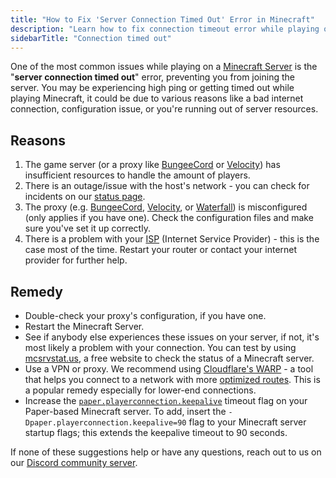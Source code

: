 ```yaml
---
title: "How to Fix 'Server Connection Timed Out' Error in Minecraft"
description: "Learn how to fix connection timeout error while playing on a Minecraft Server"
sidebarTitle: "Connection timed out"
---
```


One of the most common issues while playing on a [Minecraft Server](https://octant.sh/games/minecraft) is the "**server connection timed out**" error, preventing you from joining the server. You may be experiencing high ping or getting timed out while playing Minecraft, it could be due to various reasons like a bad internet connection, configuration issue, or you're running out of server resources.

## Reasons

1. The game server (or a proxy like [BungeeCord](https://www.spigotmc.org/wiki/bungeecord/) or [Velocity](https://papermc.io/software/velocity)) has insufficient
   resources to handle the amount of players.
2. There is an outage/issue with the host's network - you can check for incidents on our
   [status page](https://status.octant.sh).
3. The proxy (e.g. [BungeeCord](https://www.spigotmc.org/wiki/bungeecord/), [Velocity](https://papermc.io/software/velocity), or [Waterfall](https://papermc.io/software/waterfall)) is misconfigured (only applies if you
   have one). Check the configuration files and make sure you've set it up correctly.
4. There is a problem with your
   [ISP](https://en.wikipedia.org/wiki/Internet_service_provider) (Internet Service Provider) - this is the
   case most of the time. Restart your router or contact your internet provider for further help.

## Remedy

- Double-check your proxy's configuration, if you have one.
- Restart the Minecraft Server.
- See if anybody else experiences these issues on your server, if not, it's most
  likely a problem with your connection. You can test by using [mcsrvstat.us](https://mcsrvstat.us), a free website to check the status of a Minecraft server.
- Use a VPN or proxy. We recommend using [Cloudflare's WARP](https://1.1.1.1/) - a tool that helps you connect to a network with more [optimized routes](https://www.cloudflare.com/en-gb/learning/network-layer/what-is-routing/). This is a popular remedy especially for lower-end connections.
- Increase the [`paper.playerconnection.keepalive`](https://docs.papermc.io/paper/reference/system-properties#paperplayerconnectionkeepalive)
  timeout flag on your Paper-based Minecraft server. To add, insert the `-Dpaper.playerconnection.keepalive=90` flag to your Minecraft server startup flags; this extends the keepalive timeout to 90 seconds.

If none of these suggestions help or have any questions, reach out to us on our [Discord community server](https://octant.sh/compute).